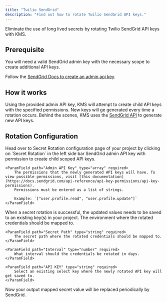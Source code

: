 ```yaml
---
title: "Twilio SendGrid"
description: "Find out how to rotate Twilio SendGrid API keys."
---
```


Eliminate the use of long lived secrets by rotating Twilio SendGrid API keys with KMS.

## Prerequisite

You will need a valid SendGrid admin key with the necessary scope to create additional API keys. 

Follow the [SendGrid Docs to create an admin api key](https://docs.sendgrid.com/ui/account-and-settings/api-keys).

## How it works

Using the provided admin API key, KMS will attempt to create child API keys with the specified permissions. 
New keys will ge generated every time a rotation occurs. Behind the scenes, KMS uses the [SendGrid API](https://docs.sendgrid.com/api-reference/api-keys/create-api-keys) to generate new API keys.

## Rotation Configuration

<Steps>
  <Step title="Open Secret Rotation Page">
	Head over to Secret Rotation configuration page of your project by clicking on `Secret Rotation` in the left side bar 
  </Step>
  <Step title="Click on Twilio SendGrid Card" />
  <Step title="Provide the inputs">
	<ParamField path="Admin API Key" type="string" required>
		SendGrid admin API key with permission to create child scoped API keys.
	</ParamField>

	<ParamField path="Admin API Key" type="array" required>
		The permissions that the newly generated API keys will have. To view possible permissions, visit [this documentation](https://docs.sendgrid.com/api-reference/api-key-permissions/api-key-permissions).
		Permissions must be entered as a list of strings. 
		
		Example: `["user.profile.read", "user.profile.update"]`
	</ParamField>
  </Step>
  <Step title="Configure the output secret mapping">
  	When a secret rotation is successful, the updated values needs to be saved to an existing key(s) in your project. 
	<ParamField path="Environment" type="string" required>
		The environment where the rotated credentials should be mapped to.
	</ParamField>

	<ParamField path="Secret Path" type="string" required>
		The secret path where the rotated credentials should be mapped to.
	</ParamField>

	<ParamField path="Interval" type="number" required>
		What interval should the credentials be rotated in days.
	</ParamField>

	<ParamField path="API KEY" type="string" required>
		Select an existing select key where the newly rotated API key will get saved to.
	</ParamField>
  </Step>
</Steps>

Now your output mapped secret value will be replaced periodically by SendGrid.	
